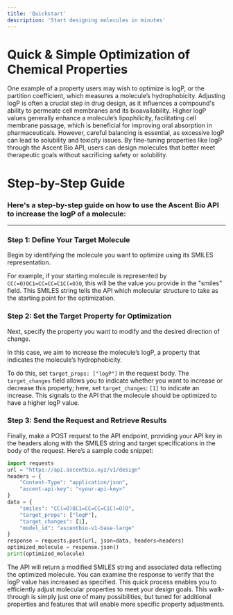 ```yaml
---
title: 'Quickstart'
description: 'Start designing molecules in minutes'
---
```


# Quick & Simple Optimization of Chemical Properties

One example of a property users may wish to optimize is logP, or the partition coefficient, which measures a molecule’s hydrophobicity.
Adjusting logP is often a crucial step in drug design, as it influences a compound's ability to permeate cell membranes and its bioavailability.
Higher logP values generally enhance a molecule’s lipophilicity, facilitating cell membrane passage, which is beneficial for improving oral absorption in pharmaceuticals.
However, careful balancing is essential, as excessive logP can lead to solubility and toxicity issues. By fine-tuning properties like logP through the Ascent Bio API, users can design molecules that better meet therapeutic goals without sacrificing safety or solubility.


# Step-by-Step Guide
### Here's a step-by-step guide on how to use the Ascent Bio API to increase the logP of a molecule:
---

### Step 1: Define Your Target Molecule
Begin by identifying the molecule you want to optimize using its SMILES representation.

For example, if your starting molecule is represented by `CC(=O)OC1=CC=CC=C1C(=O)O`, this will be the value you provide in the "smiles" field. This SMILES string tells the API which molecular structure to take as the starting point for the optimization.

### Step 2: Set the Target Property for Optimization

Next, specify the property you want to modify and the desired direction of change.

In this case, we aim to increase the molecule’s logP, a property that indicates the molecule’s hydrophobicity. 


To do this, set `target_props: ["logP"]` in the request body. 
The `target_changes` field allows you to indicate whether you want to increase or decrease this property; here, set `target_changes`: `[1]` to indicate an increase. 
This signals to the API that the molecule should be optimized to have a higher logP value.


### Step 3: Send the Request and Retrieve Results
Finally, make a POST request to the API endpoint, providing your API key in the headers along with the SMILES string and target specifications in the body of the request. Here’s a sample code snippet:


```python
import requests
url = "https://api.ascentbio.xyz/v1/design"
headers = {
    "Content-Type": "application/json",
    "ascent-api-key": "<your-api-key>"
}
data = {
    "smiles": "CC(=O)OC1=CC=CC=C1C(=O)O",
    "target_props": ["logP"],
    "target_changes": [1],
    "model_id": "ascentbio-v1-base-large"
}
response = requests.post(url, json=data, headers=headers)
optimized_molecule = response.json()
print(optimized_molecule)
```

The API will return a modified SMILES string and associated data reflecting the optimized molecule. You can examine the response to verify that the logP value has increased as specified. This quick process enables you to efficiently adjust molecular properties to meet your design goals. 
This walk-through is simply just one of many possibilities, but tuned for additional properties and features that will enable more specific property adjustments.
